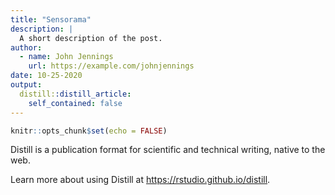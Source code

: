 ```yaml
---
title: "Sensorama"
description: |
  A short description of the post.
author:
  - name: John Jennings
    url: https://example.com/johnjennings
date: 10-25-2020
output:
  distill::distill_article:
    self_contained: false
---
```



```r
knitr::opts_chunk$set(echo = FALSE)
```

Distill is a publication format for scientific and technical writing, native to the web.

Learn more about using Distill at <https://rstudio.github.io/distill>.


